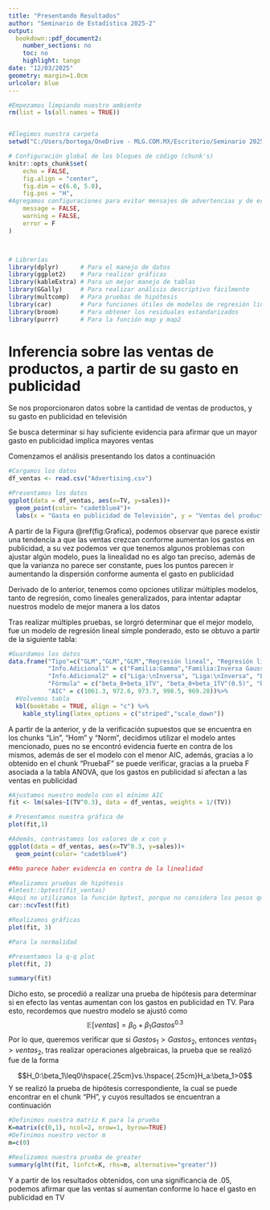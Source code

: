 ```yaml
---
title: "Presentando Resultados"
author: "Seminario de Estadística 2025-2"
output: 
  bookdown::pdf_document2:
    number_sections: no
    toc: no
    highlight: tango
date: "12/03/2025"
geometry: margin=1.0cm
urlcolor: blue
---
```


```r
#Empezamos limpiando nuestro ambiente
rm(list = ls(all.names = TRUE))


#Elegimos nuestra carpeta
setwd("C:/Users/bortega/OneDrive - MLG.COM.MX/Escritorio/Seminario 2025-2/Ayudantias")

# Configuración global de los bloques de código (chunk's)
knitr::opts_chunk$set(
	echo = FALSE,
	fig.align = "center",
	fig.dim = c(6.0, 5.0),
	fig.pos = "H",
#Agregamos configuraciones para evitar mensajes de advertencias y de errores en el archivo
	message = FALSE,
	warning = FALSE,
	error = F
)



# Librerías
library(dplyr)      # Para el manejo de datos
library(ggplot2)    # Para realizar gráficas
library(kableExtra) # Para un mejor manejo de tablas
library(GGally)     # Para realizar análisis descriptivo fácilmente
library(multcomp)   # Para pruebas de hipótesis
library(car)        # Para funciones útiles de modelos de regresión lineal múltiple
library(broom)      # Para obtener los residuales estandarizados
library(purrr)      # Para la función map y map2
```

# Inferencia sobre las ventas de productos, a partir de su gasto en publicidad

Se nos proporcionaron datos sobre la cantidad de ventas de productos, y su gasto en publicidad en televisión

Se busca determinar si hay suficiente evidencia para afirmar que un mayor gasto en publicidad implica mayores ventas

Comenzamos el análisis presentando los datos a continuación

```r
#Cargamos los datos 
df_ventas <- read.csv("Advertising.csv")

#Presentamos los datos
ggplot(data = df_ventas, aes(x=TV, y=sales))+
  geom_point(color= "cadetblue4")+
  labs(x = "Gasta en publicidad de Televisión", y = "Ventas del producto")
```

A partir de la Figura \@ref(fig:Grafica), podemos observar que parece existir una tendencia a que las ventas crezcan conforme aumentan los gastos en publicidad, a su vez podemos ver que tenemos algunos problemas con ajustar algún modelo, pues la linealidad no es algo tan preciso, además de que la varianza no parece ser constante, pues los puntos parecen ir aumentando la dispersión conforme aumenta el gasto en publicidad

Derivado de lo anterior, tenemos como opciones utilizar múltiples modelos, tanto de regresión, como lineales generalizados, para intentar adaptar nuestros modelo de mejor manera a los datos

Tras realizar múltiples pruebas, se lorgró determinar que el mejor modelo, fue un modelo de regresión lineal simple ponderado, esto se obtuvo a partir de la siguiente tabla:

```r
#Guardamos los datos
data.frame("Tipo"=c("GLM","GLM","GLM","Regresión lineal", "Regresión lineal"),
           "Info.Adicional1" = c("Familia:Gamma","Familia:Inversa Gaussina", "Familia:Gamma", "Y transfromada", "Ponderada"),
           "Info.Adicional2" = c("Liga:\nInversa", "Liga:\nInversa", "Liga:\nLogaritmo", "Transformación: sales^(1/2)", "Peso:\n1/TV"), 
           "Fórmula" = c("beta_0+beta_1TV", "beta_0+beta_1TV^(0.5)", "beta_0+beta_1ln(TV)","beta_0+beta_1TV^(1/3)","beta_0+beta_1TV^(0.3)"), 
           "AIC" = c(1061.3, 972.6, 973.7, 998.5, 969.28))%>% 
  #Volvemos tabla
  kbl(booktabs = TRUE, align = "c") %>%
    kable_styling(latex_options = c("striped","scale_down")) 

```

A partir de la anterior, y de la verificación supuestos que se encuentra en los chunks "Lin", "Hom" y "Norm", decidimos utilizar el modelo antes mencionado, pues no se encontró evidencia fuerte en contra de los mismos, además de ser el modelo con el menor AIC, además, gracias a lo obtenido en el chunk "PruebaF" se puede verificar, gracias a la prueba F asociada a la tabla ANOVA, que los gastos en publicidad sí afectan a las ventas en publicidad

```r
#Ajustamos nuestro modelo con el mínimo AIC
fit <- lm(sales~I(TV^0.3), data = df_ventas, weights = 1/(TV))
```

```r
# Presentamos nuestra gráfica de 
plot(fit,1)

#Además, contrastamos los valores de x con y
ggplot(data = df_ventas, aes(x=TV^0.3, y=sales))+
  geom_point(color= "cadetblue4")

##No parece haber evidencia en contra de la linealidad 
```

```r
#Realizamos pruebas de hipótesis
#lmtest::bptest(fit_ventas)
#Aquí no utilizamos la función bptest, porque no considera los pesos que añadimos
car::ncvTest(fit)

#Realizamos gráficas  
plot(fit, 3)
```

```r
#Para la normalidad

#Presentamos la q-q plot
plot(fit, 2)
```

```r
summary(fit)
```

Dicho esto, se procedió a realizar una prueba de hipótesis para determinar si en efecto las ventas aumentan con los gastos en publicidad en TV. Para esto, recordemos que nuestro modelo se ajustó como
$$\mathbb{E}[ventas]=\beta_0+\beta_1Gastos^{0.3}$$
Por lo que, queremos verificar que si $Gastos_1>Gastos_2$, entonces $ventas_1>ventas_2$, tras realizar operaciones algebraicas, la prueba que se realizó fue de la forma 

$$H_0:\beta_1\leq0\hspace{.25cm}vs.\hspace{.25cm}H_a:\beta_1>0$$
Y se realizó la prueba de hipótesis correspondiente, la cual se puede encontrar en el chunk "PH", y cuyos resultados se encuentran a continuación
```r
#Definimos nuestra matriz K para la prueba
K=matrix(c(0,1), ncol=2, nrow=1, byrow=TRUE)
#Definimos nuestro vector m
m=c(0)

#Realizamos nuestra prueba de greater
summary(glht(fit, linfct=K, rhs=m, alternative="greater"))
```
Y a partir de los resultados obtenidos, con una significancia de .05, podemos afirmar que las ventas sí aumentan conforme lo hace el gasto en publicidad en TV
